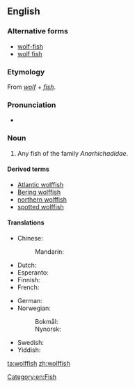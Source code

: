 {{also|wolfish}}
==English==

===Alternative forms===
* [[wolf-fish]]
* [[wolf fish]]

===Etymology===
From ''[[wolf]]'' + ''[[fish]]''.

===Pronunciation===
* {{IPA|/ˈwʊlfːɪʃ/}}

===Noun===
{{en-noun|es|pl2=wolffish}}

# Any fish of the family ''Anarhichadidae''.

====Derived terms====
* [[Atlantic wolffish]]
* [[Bering wolffish]]
* [[northern wolffish]]
* [[spotted wolffish]]

====Translations====
{{trans-top|fish}}
* Chinese:
*: Mandarin: {{t-|cmn|狼鱼|tr=lángyú, láng yú|sc=Hani}}
* Dutch: {{t+|nl|zeewolf|m}}
* Esperanto: {{t-|eo|lupfiŝo}}
* Finnish: {{t-|fi|merikissa}}
* French: {{t-|fr|poisson loup|m}}
{{trans-mid}}
* German: {{t-|de|Seewolf|m}}
* Norwegian:
*: Bokmål: {{t-|no|steinbit|m}}
*: Nynorsk: {{t-|nn|steinbit|m}}
* Swedish: {{t-|sv|havskattfisk|c}}
* Yiddish: {{t-|yi|וואָלף־פֿיש|m|tr=volf-fish, wolf-fisch|sc=Hebr}}
{{trans-bottom}}

[[Category:en:Fish]]

[[ta:wolffish]]
[[zh:wolffish]]